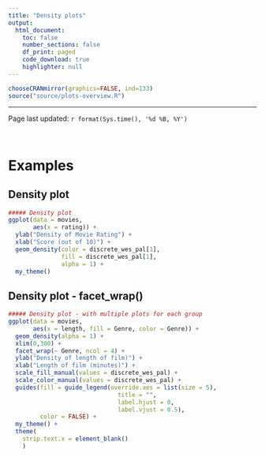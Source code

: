 ```yaml
---
title: "Density plots"
output:
  html_document:
    toc: false
    number_sections: false
    df_print: paged
    code_download: true
    highlighter: null
---
```


```r
chooseCRANmirror(graphics=FALSE, ind=133)
source("source/plots-overview.R")
```
___

Page last updated: `r format(Sys.time(), '%d %B, %Y')`

\  

# Examples {#density_plots .tabset}

## Density plot {#density}
```r
##### Density plot
ggplot(data = movies, 
       aes(x = rating)) + 
  ylab("Density of Movie Rating") + 
  xlab("Score (out of 10)") +
  geom_density(color = discrete_wes_pal[1], 
               fill = discrete_wes_pal[1], 
               alpha = 1) + 
  my_theme()
```

## Density plot - facet_wrap() {#density_facet_wrap}
```r
##### Density plot - with multiple plots for each group
ggplot(data = movies, 
       aes(x = length, fill = Genre, color = Genre)) +
  geom_density(alpha = 1) +
  xlim(0,300) + 
  facet_wrap(~ Genre, ncol = 4) +
  ylab("Density of length of film)") +
  xlab("Length of film (minutes)") +
  scale_fill_manual(values = discrete_wes_pal) +
  scale_color_manual(values = discrete_wes_pal) +
  guides(fill = guide_legend(override.aes = list(size = 5),
                               title = "",
                               label.hjust = 0,
                               label.vjust = 0.5),
         color = FALSE) +
  my_theme() +
  theme(
    strip.text.x = element_blank()
    )
```
